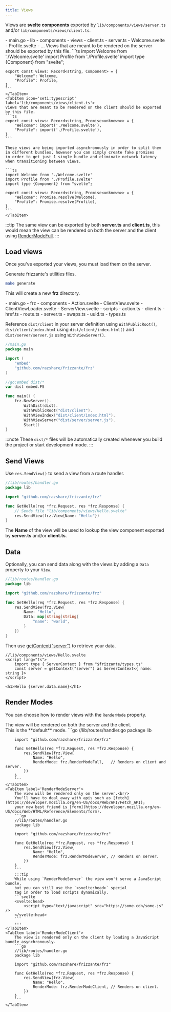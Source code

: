 ```yaml
---
title: Views
---
```



Views are **svelte components** exported by 
`lib/components/views/server.ts` and/or `lib/components/views/client.ts`.

<FileTree>
    - main.go
    - lib
        - components
            - views
                - client.ts
                - server.ts
                - Welcome.svelte
                - Profile.svelte
                - ...
</FileTree>

<Tabs>
    <TabItem icon='seti:typescript' label='lib/components/views/server.ts'>
    Views that are meant to be rendered on the server should be exported by this file.
    ```ts
    import Welcome from './Welcome.svelte'
    import Profile from './Profile.svelte'
    import type {Component} from "svelte";

    export const views: Record<string, Component> = {
        "Welcome": Welcome,
        "Profile": Profile,
    }
    ```
    </TabItem>
    <TabItem icon='seti:typescript' label='lib/components/views/client.ts'>
    Views that are meant to be rendered on the client should be exported by this file.
    ```ts
    export const views: Record<string, Promise<unknown>> = {
        "Welcome": import('./Welcome.svelte'),
        "Profile": import('./Profile.svelte'),
    }
    ```
    
    These views are being imported asynchronously in order to split them 
    in different bundles, however you can simply create fake promises
    in order to get just 1 single bundle and eliminate network latency
    when transitioning between views.
    
    ```ts
    import Welcome from './Welcome.svelte'
    import Profile from './Profile.svelte'
    import type {Component} from "svelte";

    export const views: Record<string, Promise<unknown>> = {
        "Welcome": Promise.resolve(Welcome),
        "Profile": Promise.resolve(Profile),
    }
    ```
    </TabItem>
</Tabs>

:::tip
The same view can be exported by both **server.ts** and **client.ts**,
this would mean the view can be rendered on both the server and the client using [RenderModeFull](#render-modes).
:::

## Load views

Once you've exported your views, you must load them on the server.

Generate frizzante's utilities files.

```sh
make generate
```

This will create a new **frz** directory.

<FileTree>
    - main.go
    - frz
        - components
            - Action.svelte
            - ClientView.svelte
            - ClientViewLoader.svelte
            - ServerView.svelte
        - scripts
            - action.ts
            - client.ts
            - href.ts
            - route.ts
            - server.ts
            - swaps.ts
            - uuid.ts
        - types.ts
</FileTree>

Reference `dist/client` in your server definition using `WithPublicRoot()`,
`dist/client/index.html` using `dist/client/index.html()` and
`dist/server/server.js` using `WithViewServer()`.

```go
//main.go
package main

import (
	"embed"
	"github.com/razshare/frizzante/frz"
)

//go:embed dist/*
var dist embed.FS

func main() {
    frz.NewServer().
        WithDist(dist).
        WithPublicRoot("dist/client").
        WithViewIndex("dist/client/index.html").
        WithViewServer("dist/server/server.js").
        Start()
}
```

:::note
These `dist/*` files will be automatically created whenever you build the project or start development mode.
:::

## Send Views

Use `res.SendView()` to send a view from a route handler.

```go
//lib/routes/handler.go
package lib

import "github.com/razshare/frizzante/frz"

func GetHello(req *frz.Request, res *frz.Response) {
    // Sends file "lib/components/views/Hello.svelte"
    res.SendView(frz.View{Name: "Hello"}) 
}
```

The **Name** of the view will be used to lookup the view component exported by **server.ts** and/or **client.ts**.

## Data

Optionally, you can send data along with the views by adding a `Data` property to your `View`.

```go
//lib/routes/handler.go
package lib

import "github.com/razshare/frizzante/frz"

func GetHello(req *frz.Request, res *frz.Response) {
    res.SendView(frz.View{ 
		Name: "Hello",
		Data: map[string]string{
			"name": "world",
		}
	}) 
}
```

Then use [getContext("server")](https://svelte.dev/docs/svelte/context) to retrieve your data.

```svelte
//lib/components/views/Hello.svelte
<script lang="ts">
    import type { ServerContext } from "$frizzante/types.ts"
    const server = getContext("server") as ServerContext<{ name: string }>
</script>

<h1>Hello {server.data.name}</h1>
```

## Render Modes

You can choose how to render views with the `RenderMode` property.

<Tabs>
    <TabItem label='RenderModeFull'>
        The view will be rendered on both the server and the client.<br/>
        This is the **default** mode.
        ```go
        //lib/routes/handler.go
        package lib

        import "github.com/razshare/frizzante/frz"

        func GetHello(req *frz.Request, res *frz.Response) {
            res.SendView(frz.View{
                Name: "Hello",
                RenderMode: frz.RenderModeFull,   // Renders on client and server.
            })
        }
        ```
    </TabItem>
    <TabItem label='RenderModeServer'>
        The view will be rendered only on the server.<br/>
        You'll have to deal away with apis such as [fetch](https://developer.mozilla.org/en-US/docs/Web/API/Fetch_API); 
        your new best friend is [form](https://developer.mozilla.org/en-US/docs/Web/HTML/Reference/Elements/form).
        ```go
        //lib/routes/handler.go
        package lib

        import "github.com/razshare/frizzante/frz"

        func GetHello(req *frz.Request, res *frz.Response) {
            res.SendView(frz.View{
                Name: "Hello",
                RenderMode: frz.RenderModeServer, // Renders on server.
            })
        }
        ```
        :::tip
        While using `RenderModeServer` the view won't serve a JavaScript bundle,
        but you can still use the `<svelte:head>` special
        tag in order to load scripts dynamically.
        ```svelte
        <svelte:head>
            <script type="text/javascript" src="https://some.cdn/some.js" />
        </svelte:head>
        ```
        :::
    </TabItem>
    <TabItem label='RenderModeClient'>
        The view is rendered only on the client by loading a JavaScript bundle asynchronously.
        ```go
        //lib/routes/handler.go
        package lib

        import "github.com/razshare/frizzante/frz"

        func GetHello(req *frz.Request, res *frz.Response) {
            res.SendView(frz.View{
                Name: "Hello",
                RenderMode: frz.RenderModeClient, // Renders on client.
            })
        }
        ```
    </TabItem>
</Tabs>